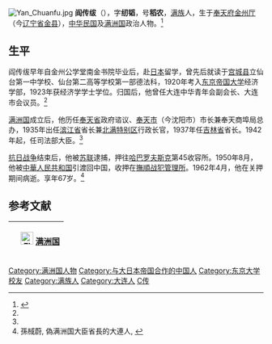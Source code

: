 [[File:Yan_Chuanfu.jpg|thumb]]
'''阎传绂'''（{{bd|1894年|7月4日|1962年||catIdx=Yan阎}}），字'''纫韬'''，号'''稻农'''，[[满族|满族]]人，生于[[奉天府|奉天府]][[金州厅|金州厅]]（今[[辽宁省|辽宁省]][[金县|金县]]），[[中华民国|中华民国]]及[[满洲国|满洲国]]政治人物。<ref name=bg>{{cite web|url=http://agzy.youth.cn/xzzh/his_data/201004/t20100415_1204514.htm|title=伪“满洲国”官员阎传绂笔供|publisher=中国青年网|access-date=2011-01-07|archive-url=https://web.archive.org/web/20190713032155/http://www.youth.cn/|archive-date=2019-07-13|dead-url=yes}}</ref>

==生平==
阎传绂早年自金州公学堂南金书院毕业后，赴[[日本|日本]]留学，曾先后就读于[[宫城县|宫城县]]立仙台第一中学校、仙台第二高等学校第一部德法科，1920年考入[[东京帝国大学|东京帝国大学]]经济学部，1923年获经济学学士学位。归国后，他曾任大连中华青年会副会长、大连市会议员。<ref name=bg/>

[[满洲国|满洲国]]成立后，他历任[[奉天省|奉天省]]政府谘议、[[奉天市|奉天市]]（今沈阳市）市长兼奉天商埠局总办，1935年出任[[滨江省|滨江省]]省长兼[[北满特别区|北满特别区]]行政长官，1937年任[[吉林省|吉林省]]省长。1942年起，任司法部大臣。<ref name=bg/>

[[抗日战争|抗日战争]]结束后，他被[[苏联|苏联]]逮捕，押往[[哈巴罗夫斯克|哈巴罗夫斯克]]第45收容所。1950年8月，他被[[中華人民共和国|中華人民共和国]]引渡回中国，收押在[[撫順战犯管理所|撫順战犯管理所]]。1962年4月，他在关押期间病逝。享年67岁。<ref>孫棫蔚, 偽满洲国大臣省長的大連人, {{Cite book<!--|和書-->|author =  |title = 大連文史資料 第7輯|year = 1990|publisher = 大連市政協文史資料委員会|isbn = }}</ref>

== 参考文献 ==
{{reflist}}

{| class="wikitable" style="margin:0 auto"
|- 
!　[[File:Flag_of_Manchukuo.svg|25px]] [[满洲国|满洲国]]
{{先代次代|北満特別区公署長官|<small>1935年5月 - 1936年1月</small>|[[呂荣寰|呂荣寰]]|（废止）}}
{{先代次代|[[濱江省|濱江省長]]|<small>1935年5月 - 1937年7月</small>|[[呂荣寰|呂荣寰]]|[[施履本|施履本]]}}
{{先代次代|[[吉林省_(满洲国)|吉林省長]]|<small>1937年7月 - 1942年9月</small>|[[李銘書|李銘書]]|[[金名世|金名世]]}}
{{先代次代|司法大臣|<small>1942年9月 - 1945年8月</small>|[[張煥相|張煥相]]|（废止）}}
|}
{{吉林行政长官}}
{{沈阳市市长|伪}}
{{DEFAULTSORT:Yan阎}}
[[Category:满洲国人物|Category:满洲国人物]]
[[Category:与大日本帝国合作的中国人|Category:与大日本帝国合作的中国人]]
[[Category:东京大学校友|Category:东京大学校友]]
[[Category:满族人|Category:满族人]]
[[Category:大连人|Category:大连人]]
[[Category:閻姓|C传]]